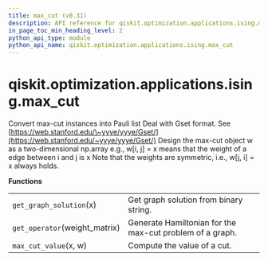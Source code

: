 ```yaml
---
title: max_cut (v0.31)
description: API reference for qiskit.optimization.applications.ising.max_cut in qiskit v0.31
in_page_toc_min_heading_level: 2
python_api_type: module
python_api_name: qiskit.optimization.applications.ising.max_cut
---
```


<span id="module-qiskit.optimization.applications.ising.max_cut" />

<span id="qiskit-optimization-applications-ising-max-cut" />

# qiskit.optimization.applications.ising.max\_cut

Convert max-cut instances into Pauli list Deal with Gset format. See [https://web.stanford.edu/\~yyye/yyye/Gset/](https://web.stanford.edu/~yyye/yyye/Gset/) Design the max-cut object w as a two-dimensional np.array e.g., w\[i, j] = x means that the weight of a edge between i and j is x Note that the weights are symmetric, i.e., w\[j, i] = x always holds.

**Functions**

|                                |                                                          |
| ------------------------------ | -------------------------------------------------------- |
| `get_graph_solution`(x)        | Get graph solution from binary string.                   |
| `get_operator`(weight\_matrix) | Generate Hamiltonian for the max-cut problem of a graph. |
| `max_cut_value`(x, w)          | Compute the value of a cut.                              |

